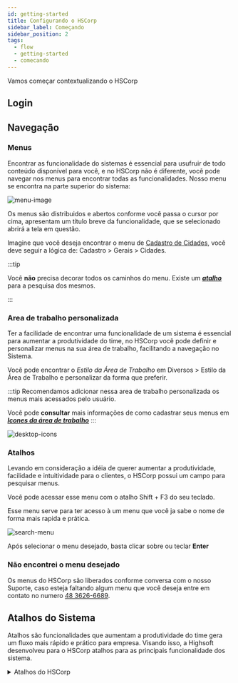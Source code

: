 ```yaml
---
id: getting-started
title: Configurando o HSCorp
sidebar_label: Começando
sidebar_position: 2
tags:
  - flow
  - getting-started
  - comecando
---
```


Vamos começar contextualizando o HSCorp

## Login

## Navegação

### Menus

Encontrar as funcionalidade do sistemas é essencial para usufruir de todo conteúdo disponível para você, e no HSCorp não é diferente, você pode navegar nos menus para encontrar todas as funcionalidades. Nosso menu se encontra na parte superior do sistema:

![menu-image](./img/getting-started/menus-tutorial.png)

Os menus são distribuidos e abertos conforme você passa o cursor por cima, apresentam um título breve da funcionalidade, que se selecionado abrirá a tela em questão.

Imagine que você deseja encontrar o menu de [Cadastro de Cidades](../city/#cadastro), você deve seguir a lógica de: <highlight bgColor="#54638c">Cadastro > Gerais > Cidades</highlight>.

:::tip

Você **não** precisa decorar todos os caminhos do menu. Existe um _**[atalho](#atalhos)**_ para a pesquisa dos mesmos.

:::

### Area de trabalho personalizada

Ter a facilidade de encontrar uma funcionalidade de um sistema é essencial para aumentar a produtividade do time, no HSCorp você pode definir e personalizar menus na sua área de trabalho, facilitando a navegação no Sistema.

Você pode encontrar o _Estilo da Área de Trabalho_ em <highlight bgColor="#54638c">Diversos > Estilo da Área de Trabalho</highlight> e personalizar da forma que preferir.

:::tip
Recomendamos adicionar nessa area de trabalho personalizada os menus mais acessados pelo usuário.

Você pode **consultar** mais informações de como cadastrar seus menus em _**[Icones da área de trabalho](../customization/desktop-icons)**_
:::

![desktop-icons](./img/getting-started/desktop-icons.png)

### Atalhos

Levando em consideração a idéia de querer aumentar a produtividade, facilidade e intuitividade para o clientes, o HSCorp possui um campo para pesquisar menus.

Você pode acessar esse menu com o atalho <highlight bgColor="#2b99ff">Shift + F3</highlight> do seu teclado.

Esse menu serve para ter acesso à um menu que você ja sabe o nome de forma mais rapida e prática.

![search-menu](./img/getting-started/search-menu.png)

Após selecionar o menu desejado, basta clicar sobre ou teclar **Enter**

### Não encontrei o menu desejado

Os menus do HSCorp são liberados conforme conversa com o nosso Suporte, caso esteja faltando algum menu que você deseja entre em contato no numero [48 3626-6689](https://wa.me/554836266689?text=Ola%2C+gostaria+de+falar+com+o+Suporte+para+ver+sobre+meus+menus+do+HSCorp).

## Atalhos do Sistema

Atalhos são funcionalidades que aumentam a produtividade do time gera um fluxo mais rápido e prático para empresa. Visando isso, a Highsoft desenvolveu para o HSCorp atalhos para as principais funcionalidade dos sistema.

<details>
  <summary>Atalhos do HSCorp</summary>
  Caso algum atalho não esteja em funcionamento para seu usuário, entre em contato
  conosco.
  <div className="grid-items-list">
    <p>
      <shortcut>F4</shortcut> Abre a tela de{' '}
      <a href="#">Movimentos Comerciais</a>
    </p>
    <p>
      <shortcut bgColor="#2b99ff">F5</shortcut> Abre a tela de{' '}
      <a href="#">Autorização Virtual Orçamentos</a>
    </p>
    <p>
      <shortcut bgColor="#2b99ff">Ctrl + P</shortcut> Abre a tela de{' '}
      <a href="../category/produto/">Produto</a>
    </p>
    <p>
      <shortcut bgColor="#2b99ff">Ctrl + O</shortcut> Abre a tela de{' '}
      <a href="../category/orçamentos">Orçamento</a>
    </p>
    <p>
      <shortcut bgColor="#2b99ff">Ctrl + S</shortcut> Abre a tela de{' '}
      <a href="../category/ordem-de-serviço/">Ordem de Serviço</a>
    </p>
    <p>
      <shortcut bgColor="#2b99ff">Ctrl + L</shortcut> Abre a tela de{' '}
      <a href="../category/clientes">Cliente</a>
    </p>
    <p>
      <shortcut bgColor="#2b99ff">Ctrl + N</shortcut> Abre a tela de{' '}
      <a href="../category/nota-fiscal-de-saída">Nota de Saída</a>
    </p>
    <p>
      <shortcut bgColor="#2b99ff">Ctrl + E</shortcut> Abre a tela de{' '}
      <a href="../category/nota-fiscal-de-entrada">Nota de Entrada</a>
    </p>
    <p>
      <shortcut bgColor="#2b99ff">Ctrl + T</shortcut> Abre a tela de{' '}
      <a href="../category/tabela-de-preço/">Tabela de Preço</a>
    </p>
    <p>
      <shortcut bgColor="#2b99ff">Ctrl + R</shortcut> Abre a tela de{' '}
      <a href="../category/romaneio/">Romaneio</a>
    </p>
    <p>
      <shortcut bgColor="#2b99ff">Ctrl + Alt + C</shortcut> Abre a tela de{' '}
      <a href="../category/crm">CRM - Gestão de relacionamento com o cliente</a>
    </p>
  </div>
</details>
